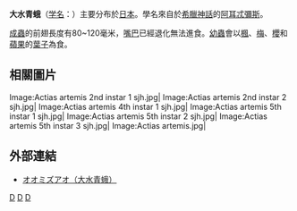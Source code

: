 {{Speciesbox
| taxon = Actias artemis
| image = Actias artemis adult male sjh.jpg
| image_caption = [[雄性|雄性]]成蟲的[[標本|標本]]
| authority = Bremer & Grey, 1853
}}

'''大水青蛾'''（[[学名|学名]]：''{{lang|la|Actias artemis}}''）主要分布於[[日本|日本]]。學名來自於[[希臘神話|希臘神話]]的[[阿耳忒彌斯|阿耳忒彌斯]]。

[[成蟲|成蟲]]的前翅長度有80~120毫米，[[嘴巴|嘴巴]]已經退化無法進食。[[幼蟲|幼蟲]]會以[[楓|楓]]、[[梅|梅]]、[[櫻|櫻]]和[[蘋果|蘋果]]的[[葉子|葉子]]為食。

==相關圖片==
<gallery>
Image:Actias artemis 2nd instar 1 sjh.jpg|
Image:Actias artemis 2nd instar 2 sjh.jpg|
Image:Actias artemis 4th instar 1 sjh.jpg|
Image:Actias artemis 5th instar 1 sjh.jpg|
Image:Actias artemis 5th instar 2 sjh.jpg|
Image:Actias artemis 5th instar 3 sjh.jpg|
Image:Actias artemis.jpg|
</gallery>

==外部連結==
*[http://aoki2.si.gunma-u.ac.jp/youtyuu/HTMLs/oomizuao.html オオミズアオ（大水青蛾）]{{Wayback|url=http://aoki2.si.gunma-u.ac.jp/youtyuu/HTMLs/oomizuao.html |date=20100315060021 }}
{{taxonbar}}
[[Category:_1853年描述的昆虫|D]]
[[Category:長尾水青蛾屬|D]]
[[Category:日本動物|D]]